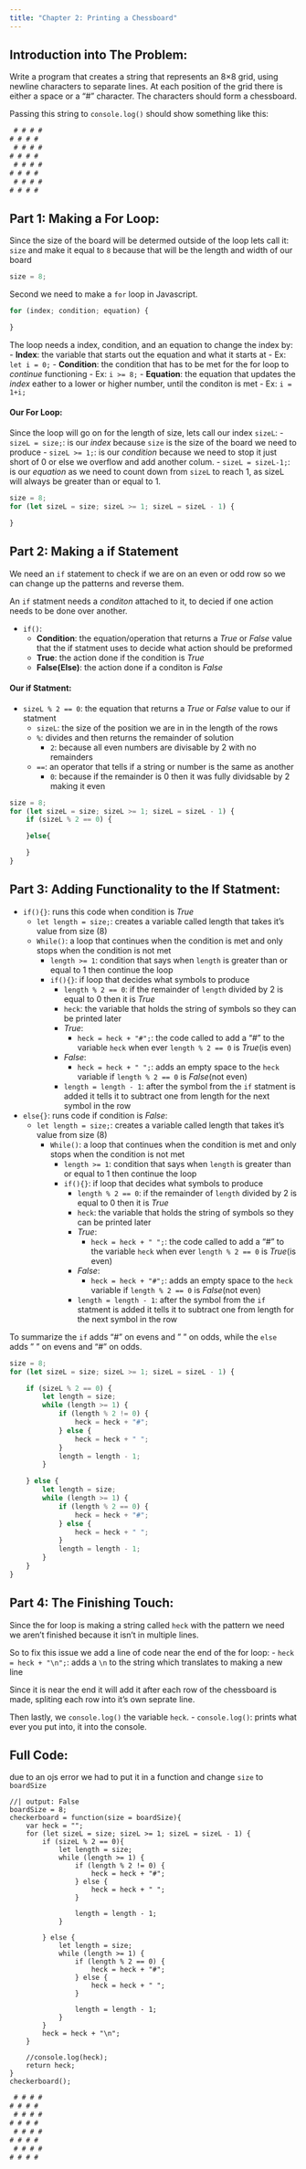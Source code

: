```yaml
---
title: "Chapter 2: Printing a Chessboard"
---
```

## Introduction into The Problem:
Write a program that creates a string that represents an 8×8 grid, using newline characters to separate lines. At each position of the grid there is either a space or a "#" character. The characters should form a chessboard.

Passing this string to `console.log()` should show something like this:
```.js
 # # # #
# # # # 
 # # # #
# # # # 
 # # # #
# # # # 
 # # # #
# # # #
```

## Part 1: Making a For Loop:
Since the size of the board will be determed outside of the loop lets call it: `size` and make it equal to `8` because that will be the length and width of our board
```.js
size = 8;
```

Second we need to make a `for` loop in Javascript.
```.js
for (index; condition; equation) {

}
```
The loop needs a index, condition, and an equation to change the index by:
- **Index**: the variable that starts out the equation and what it starts at
    - Ex: `let i = 0;`
- **Condition**: the condition that has to be met for the for loop to *continue* functioning
    - Ex: `i >= 8;`
- **Equation**: the equation that updates the *index* eather to a lower or higher number, until the conditon is met
    - Ex: `i = 1+i;`


#### Our For Loop:
Since the loop will go on for the length of size, lets call our index `sizeL`:
    - `sizeL = size;`: is our *index* because `size` is the size of the board we need to produce
    - `sizeL >= 1;`: is our *condition* because we need to stop it just short of 0 or else we overflow and add another colum.
    - `sizeL = sizeL-1;`: is our *equation* as we need to count down from `sizeL` to reach 1, as sizeL will always be greater than or equal to 1.

```.js
size = 8;
for (let sizeL = size; sizeL >= 1; sizeL = sizeL - 1) {

}
```

## Part 2: Making a if Statement
We need an `if` statement to check if we are on an even or odd row so we can change up the patterns and reverse them.

An `if` statment needs a *conditon* attached to it, to decied if one action needs to be done over another.

- `if()`:
    - **Condition**: the equation/operation that returns a *True* or *False* value that the if statment uses to decide what action should be preformed
    - **True**: the action done if the condition is *True*
    - **False(Else)**: the action done if a conditon is *False*


#### Our if Statment:
- `sizeL % 2 == 0`: the equation that returns a *True* or *False* value to our if statment
    - `sizeL`: the size of the position we are in in the length of the rows
    - `%`: divides and then returns the remainder of solution
        - `2`: because all even numbers are divisable by 2 with no remainders
    - `==`: an operator that tells if a string or number is the same as another
        - `0`: because if the remainder is 0 then it was fully dividsable by 2 making it even

```.js
size = 8;
for (let sizeL = size; sizeL >= 1; sizeL = sizeL - 1) {
    if (sizeL % 2 == 0) {

    }else{

    }
}
```


## Part 3: Adding Functionality to the If Statment:
- `if(){}`: runs this code when condition is *True*
    - `let length = size;`: creates a variable called length that takes it's value from size (8)
    - `While()`: a loop that continues when the condition is met and only stops when the condition is not met
        - `length >= 1`: condition that says when `length` is greater than or equal to 1 then continue the loop
        - `if(){}`: if loop that decides what symbols to produce
            - `length % 2 == 0`: if the remainder of `length` divided by 2 is equal to 0 then it is *True*
            - `heck`: the variable that holds the string of symbols so they can be printed later
            - *True*:
                - `heck = heck + "#";`: the code called to add a "#" to the variable `heck` when ever `length % 2 == 0` is *True*(is even)
            - *False*:
                - `heck = heck + " ";`: adds an empty space to the `heck` variable if `length % 2 == 0` is *False*(not even)
            - `length = length - 1`: after the symbol from the `if` statment is added it tells it to subtract one from length for the next symbol in the row

- `else{}`: runs code if condition is *False*:
   - `let length = size;`: creates a variable called length that takes it's value from size (8)
        - `While()`: a loop that continues when the condition is met and only stops when the condition is not met
            - `length >= 1`: condition that says when `length` is greater than or equal to 1 then continue the loop
            - `if(){}`: if loop that decides what symbols to produce
                - `length % 2 == 0`: if the remainder of `length` divided by 2 is equal to 0 then it is *True*
                - `heck`: the variable that holds the string of symbols so they can be printed later
                - *True*:
                    - `heck = heck + " ";`: the code called to add a "#" to the variable `heck` when ever `length % 2 == 0` is *True*(is even)
                - *False*:
                    - `heck = heck + "#";`: adds an empty space to the `heck` variable if `length % 2 == 0` is *False*(not even)
                - `length = length - 1`: after the symbol from the `if` statment is added it tells it to subtract one from length for the next symbol in the row

To summarize the `if` adds "#" on evens and " " on odds, while the `else` adds " " on evens and "#" on odds.

```.js
size = 8;
for (let sizeL = size; sizeL >= 1; sizeL = sizeL - 1) {

    if (sizeL % 2 == 0) {
        let length = size;
        while (length >= 1) {
            if (length % 2 != 0) {
                heck = heck + "#";
            } else {
                heck = heck + " ";
            }
            length = length - 1;
        }

    } else {
        let length = size;
        while (length >= 1) {
            if (length % 2 == 0) {
                heck = heck + "#";
            } else {
                heck = heck + " ";
            }
            length = length - 1;
        }
    }
}
```

## Part 4: The Finishing Touch:
Since the for loop is making a string called `heck` with the pattern we need we aren't finished because it isn't in multiple lines.

So to fix this issue we add a line of code near the end of the for loop:
- `heck = heck + "\n"; `: adds a `\n` to the string which translates to making a new line

Since it is near the end it will add it after each row of the chessboard is made, spliting each row into it's own seprate line.

Then lastly, we `console.log()` the variable `heck`.
- `console.log()`: prints what ever you put into, it into the console.

## Full Code:
::: {.callout-note}
due to an ojs error we had to put it in a function and change `size` to `boardSize`
:::
```ojs
//| output: False
boardSize = 8;
checkerboard = function(size = boardSize){
    var heck = "";
    for (let sizeL = size; sizeL >= 1; sizeL = sizeL - 1) {
        if (sizeL % 2 == 0){
            let length = size;
            while (length >= 1) {
                if (length % 2 != 0) {
                    heck = heck + "#";
                } else {
                    heck = heck + " ";
                }

                length = length - 1;
            }

        } else {
            let length = size;
            while (length >= 1) {
                if (length % 2 == 0) {
                    heck = heck + "#";
                } else {
                    heck = heck + " ";
                }

                length = length - 1;
            }
        }
        heck = heck + "\n";
    }

    //console.log(heck);
    return heck;
}
checkerboard();
```
```.js
 # # # #
# # # # 
 # # # #
# # # # 
 # # # #
# # # # 
 # # # #
# # # #
```

